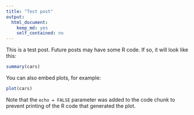 ```yaml
---
title: "Test post"
output:
  html_document:
    keep_md: yes
    self_contained: no
---
```


This is a test post. Future posts may have some R code. If so, it will look like this:

```r
summary(cars)
```

You can also embed plots, for example:

```r
plot(cars)
```

Note that the `echo = FALSE` parameter was added to the code chunk to prevent printing of the R code that generated the plot.
